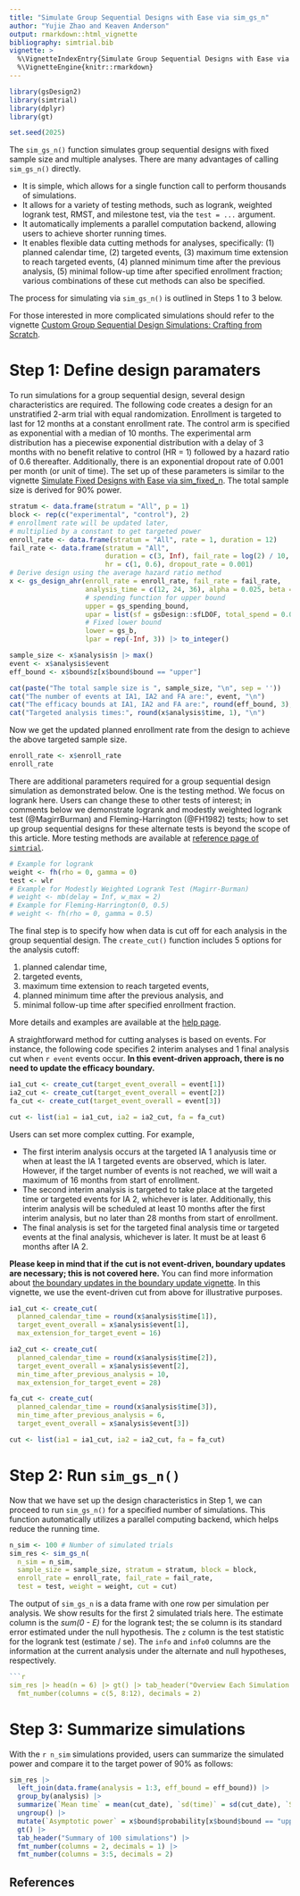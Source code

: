 ```yaml
---
title: "Simulate Group Sequential Designs with Ease via sim_gs_n"
author: "Yujie Zhao and Keaven Anderson"
output: rmarkdown::html_vignette
bibliography: simtrial.bib
vignette: >
  %\VignetteIndexEntry{Simulate Group Sequential Designs with Ease via sim_gs_n}
  %\VignetteEngine{knitr::rmarkdown}
---
```


```r
library(gsDesign2)
library(simtrial)
library(dplyr)
library(gt)

set.seed(2025)
```

The `sim_gs_n()` function simulates group sequential designs with fixed sample size and multiple analyses. There are many advantages of calling `sim_gs_n()` directly.

- It is simple, which allows for a single function call to perform thousands of simulations.
- It allows for a variety of testing methods, such as logrank, weighted logrank test, RMST, and milestone test, via the `test = ...` argument.
- It automatically implements a parallel computation backend, allowing users to achieve shorter running times.
- It enables flexible data cutting methods for analyses, specifically: (1) planned calendar time, (2) targeted events, (3) maximum time extension to reach targeted events, (4) planned minimum time after the previous analysis, (5) minimal follow-up time after specified enrollment fraction; various combinations of these cut methods can also be specified.

The process for simulating via `sim_gs_n()` is outlined in Steps 1 to 3 below.

For those interested in more complicated simulations should refer to the vignette [Custom Group Sequential Design Simulations: Crafting from Scratch](https://merck.github.io/simtrial/articles/sim_gs_design_custom.html).

# Step 1: Define design paramaters

To run simulations for a group sequential design, several design characteristics are required. 
The following code creates a design for an unstratified 2-arm trial with equal randomization. 
Enrollment is targeted to last for 12 months at a constant enrollment rate. 
The control arm is specified as exponential with a median of 10 months.
The experimental arm distribution has a piecewise exponential distribution with a delay of 3 months with no benefit relative to control (HR = 1) followed by a hazard ratio of 0.6 thereafter. 
Additionally, there is an exponential dropout rate of 0.001 per month (or unit of time). 
The set up of these parameters is similar to the vignette [Simulate Fixed Designs with Ease via sim_fixed_n](https://merck.github.io/simtrial/articles/sim_fixed_design_simple.html).
The total sample size is derived for 90\% power. 

```r
stratum <- data.frame(stratum = "All", p = 1)
block <- rep(c("experimental", "control"), 2)
# enrollment rate will be updated later, 
# multiplied by a constant to get targeted power
enroll_rate <- data.frame(stratum = "All", rate = 1, duration = 12)
fail_rate <- data.frame(stratum = "All",
                        duration = c(3, Inf), fail_rate = log(2) / 10, 
                        hr = c(1, 0.6), dropout_rate = 0.001)
# Derive design using the average hazard ratio method
x <- gs_design_ahr(enroll_rate = enroll_rate, fail_rate = fail_rate,
                   analysis_time = c(12, 24, 36), alpha = 0.025, beta = 0.1,
                   # spending function for upper bound
                   upper = gs_spending_bound, 
                   upar = list(sf = gsDesign::sfLDOF, total_spend = 0.025),
                   # Fixed lower bound
                   lower = gs_b,
                   lpar = rep(-Inf, 3)) |> to_integer()

sample_size <- x$analysis$n |> max()
event <- x$analysis$event
eff_bound <- x$bound$z[x$bound$bound == "upper"]
```

```r
cat(paste("The total sample size is ", sample_size, "\n", sep = ''))
cat("The number of events at IA1, IA2 and FA are:", event, "\n")
cat("The efficacy bounds at IA1, IA2 and FA are:", round(eff_bound, 3), "\n")
cat("Targeted analysis times:", round(x$analysis$time, 1), "\n")
```

Now we get the updated planned enrollment rate from the design to achieve the above targeted sample size.

```r
enroll_rate <- x$enroll_rate
enroll_rate
```


There are additional parameters required for a group sequential design simulation as demonstrated below. 
One is the testing method. We focus on logrank here. 
Users can change these to other tests of interest; in comments below we demonstrate logrank and modestly weighted logrank test (@MagirrBurman) and Fleming-Harrington (@FH1982) tests; how to set up group sequential designs for these alternate tests is beyond the scope of this article.
More testing methods are available at [reference page of `simtrial`](https://merck.github.io/simtrial/reference/index.html#compute-p-values-test-statistics).

```r
# Example for logrank
weight <- fh(rho = 0, gamma = 0)
test <- wlr
# Example for Modestly Weighted Logrank Test (Magirr-Burman)
# weight <- mb(delay = Inf, w_max = 2)
# Example for Fleming-Harrington(0, 0.5)
# weight <- fh(rho = 0, gamma = 0.5)
```

The final step is to specify how when data is cut off for each analysis in the group sequential design. 
The `create_cut()` function includes 5 options for the analysis cutoff: 

(1) planned calendar time, 
(2) targeted events, 
(3) maximum time extension to reach targeted events, 
(4) planned minimum time after the previous analysis, and
(5) minimal follow-up time after specified enrollment fraction. 

More details and examples are available at the [help page](https://merck.github.io/simtrial/reference/get_analysis_date.html).

A straightforward method for cutting analyses is based on events. For instance, the following code specifies 2 interim analyses and 1 final analysis cut when `r event` events occur. **In this event-driven approach, there is no need to update the efficacy boundary.**

```r
ia1_cut <- create_cut(target_event_overall = event[1])
ia2_cut <- create_cut(target_event_overall = event[2])
fa_cut <- create_cut(target_event_overall = event[3])

cut <- list(ia1 = ia1_cut, ia2 = ia2_cut, fa = fa_cut)
```

Users can set more complex cutting. For example, 

- The first interim analysis occurs at the targeted IA 1 analyusis time or when at least the IA 1 targeted events are observed, which is later. 
However, if the target number of events is not reached, we will wait a maximum of 16 months from start of enrollment.
- The second interim analysis is targeted to take place at the targeted time or targeted events for IA 2, whichever is later. Additionally, this interim analysis will be scheduled at least 10 months after the first interim analysis, but no later than 28 months from start of enrollment.
- The final analysis is set for the targeted final analysis time or targeted events at the final analysis, whichever is later.
It must be at least 6 months after IA 2. 

**Please keep in mind that if the cut is not event-driven, boundary updates are necessary; this is not covered here.** 
You can find more information about [the boundary updates in the boundary update vignette](https://merck.github.io/simtrial/articles/sim_fixed_design_simple.html). 
In this vignette, we use the event-driven cut from above for illustrative purposes.

```r
ia1_cut <- create_cut(
  planned_calendar_time = round(x$analysis$time[1]), 
  target_event_overall = x$analysis$event[1],
  max_extension_for_target_event = 16)

ia2_cut <- create_cut(
  planned_calendar_time = round(x$analysis$time[2]),
  target_event_overall = x$analysis$event[2],
  min_time_after_previous_analysis = 10, 
  max_extension_for_target_event = 28)

fa_cut <- create_cut(
  planned_calendar_time = round(x$analysis$time[3]),
  min_time_after_previous_analysis = 6,
  target_event_overall = x$analysis$event[3])

cut <- list(ia1 = ia1_cut, ia2 = ia2_cut, fa = fa_cut)
```

# Step 2: Run `sim_gs_n()`

Now that we have set up the design characteristics in Step 1, we can proceed to run `sim_gs_n()` for a specified number of simulations. 
This function automatically utilizes a parallel computing backend, which helps reduce the running time.

```r
n_sim <- 100 # Number of simulated trials
sim_res <- sim_gs_n(
  n_sim = n_sim,
  sample_size = sample_size, stratum = stratum, block = block,
  enroll_rate = enroll_rate, fail_rate = fail_rate,
  test = test, weight = weight, cut = cut)
```

The output of `sim_gs_n` is a data frame with one row per simulation per analysis.
We show results for the first 2 simulated trials here. 
The estimate column is the *sum(0 - E)* for the logrank test; the se column is its standard error estimated under the null hypothesis.
The `z` column is the test statistic for the logrank test (estimate / se). 
The `info` and `info0` columns are the information at the current analysis under the alternate and null hypotheses, respectively.

```r

```r
sim_res |> head(n = 6) |> gt() |> tab_header("Overview Each Simulation results") |>
  fmt_number(columns = c(5, 8:12), decimals = 2)
```

# Step 3: Summarize simulations

With the `r n_sim` simulations provided, users can summarize the simulated power and compare it to the target power of 90\% as follows:

```r
sim_res |>
  left_join(data.frame(analysis = 1:3, eff_bound = eff_bound)) |>
  group_by(analysis) |>
  summarize(`Mean time` = mean(cut_date), `sd(time)` = sd(cut_date), `Simulated power` = mean(z >= eff_bound)) |>
  ungroup() |>
  mutate(`Asymptotic power` = x$bound$probability[x$bound$bound == "upper"]) |>
  gt() |>
  tab_header("Summary of 100 simulations") |> 
  fmt_number(columns = 2, decimals = 1) |>
  fmt_number(columns = 3:5, decimals = 2)
```

## References
